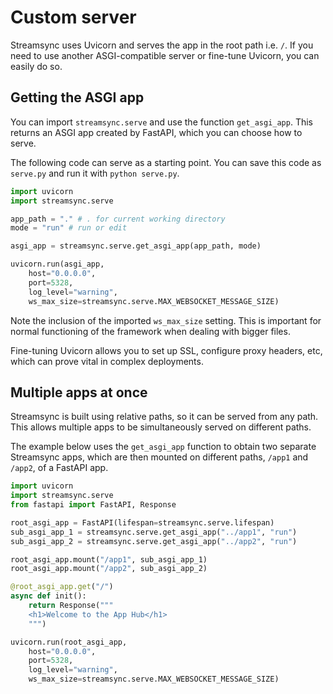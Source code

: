 # Custom server

Streamsync uses Uvicorn and serves the app in the root path i.e. `/`. If you need to use another ASGI-compatible server or fine-tune Uvicorn, you can easily do so.

## Getting the ASGI app

You can import `streamsync.serve` and use the function `get_asgi_app`. This returns an ASGI app created by FastAPI, which you can choose how to serve.

The following code can serve as a starting point. You can save this code as `serve.py` and run it with `python serve.py`.

```py
import uvicorn
import streamsync.serve

app_path = "." # . for current working directory
mode = "run" # run or edit

asgi_app = streamsync.serve.get_asgi_app(app_path, mode)

uvicorn.run(asgi_app,
    host="0.0.0.0",
    port=5328,
    log_level="warning",
    ws_max_size=streamsync.serve.MAX_WEBSOCKET_MESSAGE_SIZE)
```

Note the inclusion of the imported `ws_max_size` setting. This is important for normal functioning of the framework when dealing with bigger files.

Fine-tuning Uvicorn allows you to set up SSL, configure proxy headers, etc, which can prove vital in complex deployments.

## Multiple apps at once

Streamsync is built using relative paths, so it can be served from any path. This allows multiple apps to be simultaneously served on different paths.

The example below uses the `get_asgi_app` function to obtain two separate Streamsync apps, which are then mounted on different paths, `/app1` and `/app2`, of a FastAPI app.

```py
import uvicorn
import streamsync.serve
from fastapi import FastAPI, Response

root_asgi_app = FastAPI(lifespan=streamsync.serve.lifespan)
sub_asgi_app_1 = streamsync.serve.get_asgi_app("../app1", "run")
sub_asgi_app_2 = streamsync.serve.get_asgi_app("../app2", "run")

root_asgi_app.mount("/app1", sub_asgi_app_1)
root_asgi_app.mount("/app2", sub_asgi_app_2)

@root_asgi_app.get("/")
async def init():
    return Response("""
    <h1>Welcome to the App Hub</h1>
    """)

uvicorn.run(root_asgi_app,
    host="0.0.0.0",
    port=5328,
    log_level="warning",
    ws_max_size=streamsync.serve.MAX_WEBSOCKET_MESSAGE_SIZE)
```

